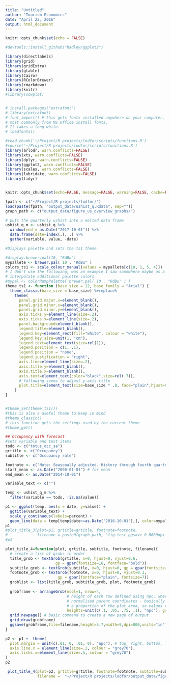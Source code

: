 ```yaml
---
title: "Untitled"
author: "Tourism Economics"
date: "April 22, 2016"
output: html_document
---
```


```r
knitr::opts_chunk$set(echo = FALSE)

#devtools::install_github("hadley/ggplot2") 

library(directlabels)
library(grid)
library(gridExtra)
library(gtable)
library(Cairo)
library(RColorBrewer)
library(rmarkdown)
library(knitr)
#library(cowplot)


# install.packages("extrafont")
# library(extrafont)
# font_import() # this gets fonts installed anywhere on your computer, 
# most commonly from MS Office install fonts. 
# It takes a long while.
# loadfonts()

#read_chunk('~/Project/R projects/lodfor/scripts/functions.R')
#source('~/Project/R projects/lodfor/scripts/functions.R')
library(arlodr, warn.conflicts=FALSE)
library(xts, warn.conflicts=FALSE)
library(dplyr, warn.conflicts=FALSE)
library(ggplot2, warn.conflicts=FALSE)
library(scales, warn.conflicts=FALSE)
library(lubridate, warn.conflicts=FALSE)
library(tidyr)


knitr::opts_chunk$set(echo=FALSE, message=FALSE, warning=FALSE, cache=FALSE, cache.path='../output_data/cache/', autodep=TRUE, fig.width=9, fig.height=5.7, dpi=600)

```



```r

fpath <- c("~/Project/R projects/lodfor/")
load(paste(fpath, "output_data/ushist_q.Rdata", sep=""))
graph_path <- c("output_data/figure_us_overview_graphs/")

# puts the quarterly ushist into a melted data frame
ushist_q_m <- ushist_q %>%
  window(end = as.Date("2017-10-01")) %>%
  data.frame(date=index(.), .) %>%
  gather(variable, value, -date)
```

```r

#Displays palette and sets the ts1 theme

#display.brewer.pal(10, "RdBu")
mypallete <- brewer.pal( 10 , "RdBu" )
colors_ts1 <- scale_colour_manual(values = mypallete[c(10, 1, 5, 4)])
# I don't use the following, was an example I saw somewhere maybe as a way to 
# interpolate additional palette colors
#mypal <- colorRampPalette( brewer.pal( 10 , "RdBu" ) )
theme_ts1 <- function (base_size = 12, base_family = "Arial") {
  theme_classic(base_size = base_size) %+replace%
    theme(                                 
      panel.grid.major.x=element_blank(),
      panel.grid.minor.x=element_blank(),
      panel.grid.minor.y=element_blank(),
      axis.ticks.y=element_line(size=.2),
      axis.ticks.x=element_line(size=.2),
      panel.background=element_blank(),
      legend.title=element_blank(),
      legend.key=element_rect(fill="white", colour = "white"),
      legend.key.size=unit(1, "cm"),
      legend.text=element_text(size=rel(1)),
      legend.position = c(1, .1),
      legend.position = "none",
      legend.justification = "right",
      axis.line=element_line(size=.2),
      axis.title.y=element_blank(),
      axis.title.x=element_blank(),
      axis.text=element_text(color="black",size=rel(.7)),
      # following seems to adjust y-axis title
      plot.title=element_text(size=base_size * .8, face="plain",hjust=0,vjust=1)
    )
}


#theme_set(theme_ts1())
#this is also a useful theme to keep in mind
#theme_classic()
# this function gets the settings used by the current theme
#theme_get()


```

```r

## Occupancy with forecast
#sets variable and text items
todo <- c("totus_occ_sa")
grtitle <- c("Occupancy")
subtitle <- c("Occupancy rate")

footnote <- c("Note: Seasonally adjusted. History through fourth quarter 2014, forecast through fourth quarter 2017.\nSource: STR; Tourism Economics")
start_mean <- as.Date("2000-01-01") # for mean
end_mean <- as.Date("2014-10-01")

variable_text <- c("")

temp <- ushist_q_m %>% 
  filter(variable == todo, !is.na(value)) 

p1 <- ggplot(temp, aes(x = date, y=value)) +
  ggtitle(variable_text) +
  scale_y_continuous(labels=percent) +
  geom_line(data = temp[temp$date<=as.Date("2016-10-01"),], color=mypallete[9:9], size=.6, linetype = 1)
p1
#plot_title_3(plot=p1, grtitle=grtitle, footnote=footnote, 
#             filename = paste0(graph_path, "fig-test_ggsave_0_R600dpi-occupancy_forecast.png"))
#p1

plot_title_4=function(plot, grtitle, subtitle, footnote, filename){
  # create a list of grobs in order
  title_grob <- textGrob(grtitle, x=0, hjust=0, vjust=0.6,
                      gp = gpar(fontsize=16, fontface="bold"))
  subtitle_grob <- textGrob(subtitle, x=0, hjust=0, gp = gpar(fontsize=10))
  footnote_grob <- textGrob(footnote, x=0, hjust=0, vjust=0.1,
                       gp = gpar(fontface="plain", fontsize=7))
  groblist <- list(title_grob, subtitle_grob, plot, footnote_grob)
  
  grobframe <- arrangeGrob(ncol=1, nrow=4, 
                           # height of each row defined using npc, where npc means
                           # normalised parent coordinates - basically analogous to 
                           # a proportion of the plot area, so values range from 0 to 1
                           heights=unit(c(.1, .05, .75, .1), "npc"), grobs=groblist)
  grid.newpage() # basic command to create a new page of output
  grid.draw(grobframe)
  ggsave(grobframe,file=filename,height=5.7,width=9,dpi=800,units="in")
}

p2 <- p1 +  theme(
  plot.margin = unit(c(.01, 0, .01, 0), "npc"), # top, right, bottom, left
  axis.line.x = element_line(size=.2, colour = "grey70"),
  axis.ticks.x=element_line(size=.5, colour = "grey70")
)  
p2

 plot_title_4(plot=p2, grtitle=grtitle, footnote=footnote, subtitle=subtitle,
              filename =  "~/Project/R projects/lodfor/output_data/figure_us_overview_graphs/fig-test_ggsave_0_R600dpi-occupancy_forecast.png")


```

